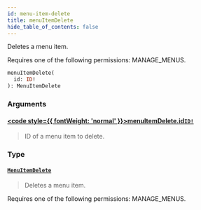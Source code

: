 ```yaml
---
id: menu-item-delete
title: menuItemDelete
hide_table_of_contents: false
---
```








Deletes a menu item. 

Requires one of the following permissions: MANAGE_MENUS.

```graphql
menuItemDelete(
  id: ID!
): MenuItemDelete
```


### Arguments

#### [<code style={{ fontWeight: 'normal' }}>menuItemDelete.<b>id</b></code>](#)<Bullet />[`ID!`](../../../developer/api-reference/scalars/id) <Badge class="secondary" text="non-null"/> <Badge class="secondary" text="scalar"/>
> ID of a menu item to delete.
> 

### Type

#### [`MenuItemDelete`](../../../developer/api-reference/objects/menu-item-delete) <Badge class="secondary" text="object"/>
> Deletes a menu item. 

Requires one of the following permissions: MANAGE_MENUS.
> 





